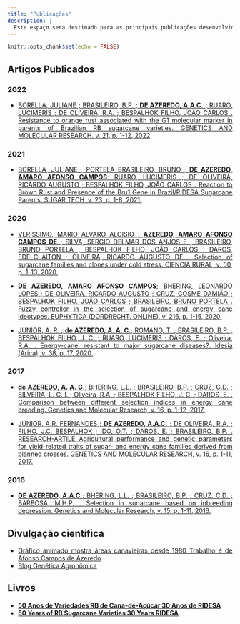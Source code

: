 ```yaml
---
title: "Publicações"
description: |
  Este espaço será destinado para as principais publicações desenvolvidas durante minha trajetoria acadêmica. 
---
```


```r
knitr::opts_chunk$set(echo = FALSE)
```

```{=html}
<style>
body {
text-align: justify}
</style>
```
## Artigos Publicados

### 2022

-   [BORELLA, JULIANE ; BRASILEIRO, B.P. ; **DE AZEREDO, A.A.C.** ; RUARO, LUCIMERIS ; DE OLIVEIRA, R.A. ; BESPALHOK FILHO, JOÃO CARLOS . Resistance to orange rust associated with the G1 molecular marker in parents of Brazilian RB sugarcane varieties. GENETICS AND MOLECULAR RESEARCH. v. 21, p. 1-12, 2022](https://www.geneticsmr.com/articles/resistance-orange-rust-associated-g1-molecular-marker-parents-brazilian-rb-sugarcane)

### 2021

-   [BORELLA, JULIANE ; PORTELA BRASILEIRO, BRUNO ; **DE AZEREDO, AMARO AFONSO CAMPOS**; RUARO, LUCIMERIS ; DE OLIVEIRA, RICARDO AUGUSTO ; BESPALHOK FILHO, JOÃO CARLOS . Reaction to Brown Rust and Presence of the Bru1 Gene in Brazil/RIDESA Sugarcane Parents. SUGAR TECH, v. 23, p. 1-8, 2021.](https://link.springer.com/article/10.1007%2Fs12355-021-00992-6)

### 2020

-   [VERISSIMO, MARIO ALVARO ALOISIO ; **AZEREDO, AMARO AFONSO CAMPOS DE** ; SILVA, SERGIO DELMAR DOS ANJOS E ; BRASILEIRO, BRUNO PORTELA ; BESPALHOK FILHO, JOÃO CARLOS ; DAROS, EDELCLAITON ; OLIVEIRA, RICARDO AUGUSTO DE . Selection of sugarcane families and clones under cold stress. CIENCIA RURAL, v. 50, p. 1-13, 2020.](https://www.scielo.br/j/cr/a/SBKPFCfh434FRFMYsn84Dtc/?lang=en)

-   [**DE AZEREDO, AMARO AFONSO CAMPOS**; BHERING, LEONARDO LOPES ; DE OLIVEIRA, RICARDO AUGUSTO ; CRUZ, COSME DAMIÃO ; BESPALHOK FILHO, JOÃO CARLOS ; BRASILEIRO, BRUNO PORTELA . Fuzzy controller in the selection of sugarcane and energy cane ideotypes. EUPHYTICA (DORDRECHT. ONLINE), v. 216, p. 1-15, 2020.](https://link.springer.com/article/10.1007%2Fs10681-020-02626-6)

-   [JUNIOR, A. R. ; **de AZEREDO, A. A. C.**; ROMANO, T. ; BRASILEIRO, B.P. ; BESPALHOK FILHO, J. C. ; RUARO, LUCIMERIS ; DAROS, E. ; Oliveira, R.A. . Energy-cane: resistant to major sugarcane diseases?. Idesia (Arica), v. 38, p. 17, 2020.](https://www.scielo.cl/pdf/idesia/v38n4/0718-3429-idesia-38-04-17.pdf)

### 2017

-   [**de AZEREDO, A. A. C.**; BHERING, L.L. ; BRASILEIRO, B.P. ; CRUZ, C.D. ; SILVEIRA, L. C. I. ; Oliveira, R.A. ; BESPALHOK FILHO, J. C. ; DAROS, E. . Comparison between different selection indices in energy cane breeding. Genetics and Molecular Research, v. 16, p. 1-12, 2017.](http://www.funpecrp.com.br/gmr/year2017/vol16-1/pdf/gmr-16-01-gmr.16019535.pdf)

-   [JÚNIOR, A.R. FERNANDES ; **DE AZEREDO, A.A.C.** ; DE OLIVEIRA, R.A. ; FILHO, J.C. BESPALHOK ; IDO, O.T. ; DAROS, E. ; BRASILEIRO, B.P. . RESEARCH-ARTILE Agricultural performance and genetic parameters for yield-related traits of sugar- and energy cane families derived from planned crosses. GENETICS AND MOLECULAR RESEARCH, v. 16, p. 1-11, 2017.](http://www.funpecrp.com.br/gmr/year2017/vol16-3/pdf/gmr-16-03-gmr.16039773.pdf)

### 2016

-   [**DE AZEREDO, A.A.C.**; BHERING, L.L. ; BRASILEIRO, B.P. ; CRUZ, C.D. ; BARBOSA, M.H.P. . Selection in sugarcane based on inbreeding depression. Genetics and Molecular Research, v. 15, p. 1-11, 2016.](http://www.funpecrp.com.br/gmr/year2016/vol15-2/pdf/gmr7965.pdf)

## Divulgação científica

-  [Gráfico animado mostra áreas canavieiras desde 1980
Trabalho é de Afonso Campos de Azeredo](https://jornalcana.com.br/grafico-animado-mostra-areas-canavieiras-desde-1980)
-   [Blog Genética Agronômica](https://geneticaagronomica.blogspot.com/)

## Livros

-   [**50 Anos de Variedades RB de Cana-de-Açúcar 30 Anos de RIDESA**](https://www.ridesaufpr.com/_files/ugd/204f2b_8477bd948c7e4955a42e1f25d1ea49ac.pdf) 
-   [**50 Years of RB Sugarcane Varieties 30 Years RIDESA**](https://www.ridesaufpr.com/_files/ugd/204f2b_8477bd948c7e4955a42e1f25d1ea49ac.pdf)
